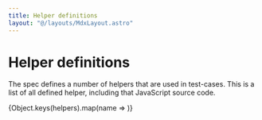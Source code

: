 ```yaml
---
title: Helper definitions
layout: "@/layouts/MdxLayout.astro"
---
```



# Helper definitions

The spec defines a number of helpers that are used in test-cases.
This is a list of all defined helper, including that JavaScript source code.

{Object.keys(helpers).map(name => <HelperDefinition name={name} />)}
